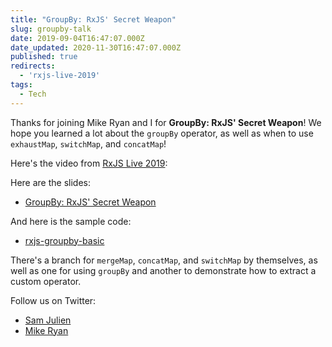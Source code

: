 ```yaml
---
title: "GroupBy: RxJS' Secret Weapon"
slug: groupby-talk
date: 2019-09-04T16:47:07.000Z
date_updated: 2020-11-30T16:47:07.000Z
published: true
redirects:
  - 'rxjs-live-2019'
tags:
  - Tech
---
```



Thanks for joining Mike Ryan and I for **GroupBy: RxJS' Secret Weapon**! We hope you learned a lot about the `groupBy` operator, as well as when to use `exhaustMap`, `switchMap`, and `concatMap`!

Here's the video from [RxJS Live 2019](https://www.rxjs.live/):

<YouTube shortCode="hsr4ArAsOL4" />

Here are the slides:

- [GroupBy: RxJS' Secret Weapon](https://speakerdeck.com/samjulien/groupby-rxjs-secret-weapon-for-complex-uis)

And here is the sample code:

- [rxjs-groupby-basic](https://github.com/samjulien/rxjs-groupby-basic)

There's a branch for `mergeMap`, `concatMap`, and `switchMap` by themselves, as well as one for using `groupBy` and another to demonstrate how to extract a custom operator.

Follow us on Twitter:

- [Sam Julien](https://twitter.com/samjulien)
- [Mike Ryan](https://twitter.com/MikeRyanDev)

